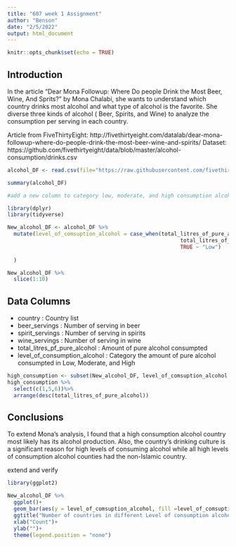 ```yaml
---
title: "607 week 1 Assignment"
author: "Benson"
date: "2/5/2022"
output: html_document
---
```


```r
knitr::opts_chunk$set(echo = TRUE)
```

## Introduction

In the article "Dear Mona Followup: Where Do people Drink the Most Beer, Wine, And Sprits?" by Mona Chalabi, she wants to understand which country drinks most alcohol and what type of alcohol is the favorite. She diverse three kinds of alcohol ( Beer, Spirits, and Wine) to analyze the consumption per serving in each country. 

Article from FiveThirtyEight:
http://fivethirtyeight.com/datalab/dear-mona-followup-where-do-people-drink-the-most-beer-wine-and-spirits/
Dataset:
https://github.com/fivethirtyeight/data/blob/master/alcohol-consumption/drinks.csv



```r
alcohol_DF <- read.csv(file="https://raw.githubusercontent.com/fivethirtyeight/data/master/alcohol-consumption/drinks.csv",header = TRUE, sep=",") 

summary(alcohol_DF)

#add a new column to category low, moderate, and high consumption alcohol based on the 1st Qu. and 3rd Qu.

library(dplyr)
library(tidyverse)

New_alcohol_DF <- alcohol_DF %>%
  mutate(level_of_comsuption_alcohol = case_when(total_litres_of_pure_alcohol >=7.2 ~ "High",
                                                       total_litres_of_pure_alcohol >= 1.3 ~ "Moderate",
                                                       TRUE ~ "Low")
    
  )

New_alcohol_DF %>%
  slice(1:10)

```
## Data Columns

- country : Country list
- beer_servings : Number of serving in beer
- spirit_servings : Number of serving in spirits
- wine_servings : Number of serving in wine
- total_litres_pf_pure_alcohol : Amount of pure alcohol consumpted 
- level_of_consumption_alcohol : Category the amount of pure alcohol consumpted in Low, Moderate, and High

```r
high_consumption <- subset(New_alcohol_DF, level_of_comsuption_alcohol == "High")
high_consumption %>%
  select(c(1,5,6))%>%
  arrange(desc(total_litres_of_pure_alcohol))
```

## Conclusions
To extend Mona's analysis, I found that a high consumption alcohol country most likely has its alcohol production. Also, the country's drinking culture is a significant reason for high levels of consuming alcohol while all high levels of consumption alcohol counties had the non-Islamic country. 

extend and verify 
```r
library(ggplot2)

New_alcohol_DF %>%
  ggplot()+
  geom_bar(aes(y = level_of_comsuption_alcohol, fill =level_of_comsuption_alcohol))+
  ggtitle("Number of countries in different Level of consumption alcohol")+
  xlab("Count")+
  ylab("")+ 
  theme(legend.position = "none")



```

